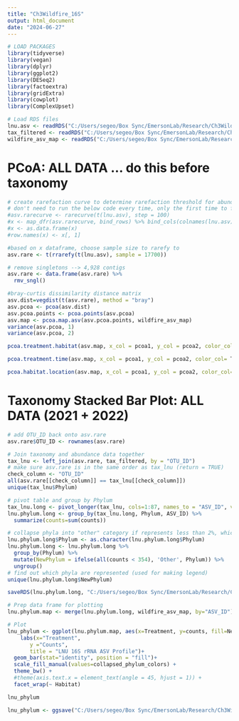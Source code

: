 ---
title: "Ch3Wildfire_16S"
output: html_document
date: "2024-06-27"
---
```{r}
# LOAD PACKAGES
library(tidyverse)
library(vegan)
library(dplyr)
library(ggplot2)
library(DESeq2)
library(factoextra)
library(gridExtra)
library(cowplot)
library(ComplexUpset)

# Load RDS files
lnu.asv <- readRDS("C:/Users/segeo/Box Sync/EmersonLab/Research/Ch3Wildfire/R_Figures/rds/lnu.asv.RDS")
tax_filtered <- readRDS("C:/Users/segeo/Box Sync/EmersonLab/Research/Ch3Wildfire/R_Figures/rds/tax_filtered.RDS")
wildfire_asv_map <- readRDS("C:/Users/segeo/Box Sync/EmersonLab/Research/Ch3Wildfire/R_Figures/rds/wildfire_asv_map.RDS")
```

# PCoA: ALL DATA ... do this before taxonomy 
```{r}
# create rarefaction curve to determine rarefaction threshold for abundance table
# don't need to run the below code every time, only the first time to figure out what to rarefy to
#asv.rarecurve <- rarecurve(t(lnu.asv), step = 100) 
#x <- map_dfr(asv.rarecurve, bind_rows) %>% bind_cols(colnames(lnu.asv),.)
#x <- as.data.frame(x)
#row.names(x) <- x[, 1]

#based on x dataframe, choose sample size to rarefy to
asv.rare <- t(rrarefy(t(lnu.asv), sample = 17700))

# remove singletons --> 4,928 contigs
asv.rare <- data.frame(asv.rare) %>%
  rmv_sngl()

#bray-curtis dissimilarity distance matrix 
asv.dist=vegdist(t(asv.rare), method = "bray")
asv.pcoa <- pcoa(asv.dist)
asv.pcoa.points <- pcoa.points(asv.pcoa)
asv.map <- pcoa.map.asv(asv.pcoa.points, wildfire_asv_map)
variance(asv.pcoa, 1)
variance(asv.pcoa, 2)

pcoa.treatment.habitat(asv.map, x_col = pcoa1, y_col = pcoa2, color_col= Treatment, shape_col = Habitat, x_label = "20.90% Variance Explained", y_label = "11.51% Variance Explained", title = "All LNU 16S rRNA ASV Profile", filename = "C:/Users/segeo/Box Sync/EmersonLab/Research/Ch3Wildfire/R_Figures/pdf/PCoA/prokaryotes/all_LNU_ASV_pcoa_treatment_habitat.pdf")

pcoa.treatment.time(asv.map, x_col = pcoa1, y_col = pcoa2, color_col= Treatment, shape_col = TimePoint, x_label = "20.90% Variance Explained", y_label = "11.51% Variance Explained", title = "All LNU 16S rRNA ASV Profile", filename = "C:/Users/segeo/Box Sync/EmersonLab/Research/Ch3Wildfire/R_Figures/pdf/PCoA/prokaryotes/all_LNU_ASV_pcoa_treatment_time.pdf")

pcoa.habitat.location(asv.map, x_col = pcoa1, y_col = pcoa2, color_col= Habitat, shape_col = Location, x_label = "20.90% Variance Explained", y_label = "11.51% Variance Explained", title = "All LNU 16S rRNA ASV Profile", filename = "C:/Users/segeo/Box Sync/EmersonLab/Research/Ch3Wildfire/R_Figures/pdf/PCoA/prokaryotes/all_LNU_ASV_pcoa_habitat_location.pdf")

```

# Taxonomy Stacked Bar Plot: ALL DATA (2021 + 2022)
```{r}
# add OTU_ID back onto asv.rare
asv.rare$OTU_ID <- rownames(asv.rare)

# Join taxonomy and abundance data together
tax_lnu <- left_join(asv.rare, tax_filtered, by = "OTU_ID")
# make sure asv.rare is in the same order as tax_lnu (return = TRUE)
check_column <- "OTU_ID"
all(asv.rare[[check_column]] == tax_lnu[[check_column]])
unique(tax_lnu$Phylum)

# pivot table and group by Phylum
tax_lnu.long <- pivot_longer(tax_lnu, cols=1:87, names_to = "ASV_ID", values_to = "counts")
lnu.phylum.long <- group_by(tax_lnu.long, Phylum, ASV_ID) %>%
  summarize(counts=sum(counts))

# collapse phyla into "other" category if represents less than 2%, which is 354 (rarefied to 17,700)
lnu.phylum.long$Phylum <- as.character(lnu.phylum.long$Phylum)
lnu.phylum.long <- lnu.phylum.long %>%
  group_by(Phylum) %>%
  mutate(NewPhylum = ifelse(all(counts < 354), 'Other', Phylum)) %>%
  ungroup()
# find out which phyla are represented (used for making legend)
unique(lnu.phylum.long$NewPhylum)

saveRDS(lnu.phylum.long, "C:/Users/segeo/Box Sync/EmersonLab/Research/Ch3Wildfire/R_Figures/rds/lnu_phylum_long.RDS")

# Prep data frame for plotting
lnu.phylum.map <- merge(lnu.phylum.long, wildfire_asv_map, by="ASV_ID")

# Plot
lnu_phylum <- ggplot(lnu.phylum.map, aes(x=Treatment, y=counts, fill=NewPhylum))+
    labs(x="Treatment", 
       y ="Counts",
       title = "LNU 16S rRNA ASV Profile")+
  geom_bar(stat="identity", position = "fill")+
  scale_fill_manual(values=collapsed_phylum_colors) +
  theme_bw() +
  #theme(axis.text.x = element_text(angle = 45, hjust = 1)) +
  facet_wrap(~ Habitat)

lnu_phylum

lnu_phylum <- ggsave("C:/Users/segeo/Box Sync/EmersonLab/Research/Ch3Wildfire/R_Figures/pdf/StackedBar/lnu_phylum.pdf", width = 200, height = 150, units = "mm", dpi = 500)
```
